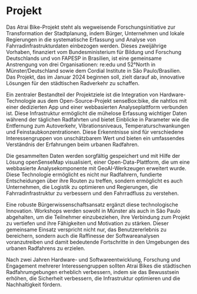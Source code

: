 # Projekt

Das Atrai Bike-Projekt steht als wegweisende Forschungsinitiative zur Transformation der Stadtplanung, indem Bürger, Unternehmen und lokale Regierungen in die systematische Erfassung und Analyse von Fahrradinfrastrukturdaten einbezogen werden. Dieses zweijährige Vorhaben, finanziert vom Bundesministerium für Bildung und Forschung Deutschlands und von FAPESP in Brasilien, ist eine gemeinsame Anstrengung von drei Organisationen: re:edu und 52°North in Münster/Deutschland sowie dem Cordial Institute in São Paulo/Brasilien. Das Projekt, das im Januar 2024 beginnen soll, zielt darauf ab, innovative Lösungen für den städtischen Radverkehr zu schaffen.

Ein zentraler Bestandteil der Projektziele ist die Integration von Hardware-Technologie aus dem Open-Source-Projekt senseBox:bike, die nahtlos mit einer dedizierten App und einer webbasierten Analyseplattform verbunden ist. Diese Infrastruktur ermöglicht die mühelose Erfassung wichtiger Daten während der täglichen Radfahrten und bietet Einblicke in Parameter wie die Entfernung zum Autoverkehr, Vibrationsniveaus, Temperaturschwankungen und Feinstaubkonzentrationen. Diese Erkenntnisse sind für verschiedene Interessengruppen von unschätzbarem Wert und bieten ein umfassendes Verständnis der Erfahrungen beim urbanen Radfahren.

Die gesammelten Daten werden sorgfältig gespeichert und mit Hilfe der Lösung openSenseMap visualisiert, einer Open-Data-Plattform, die um eine webbasierte Analysekomponente mit GeoAI-Werkzeugen erweitert wurde. Diese Technologie ermöglicht es nicht nur Radfahrern, fundierte Entscheidungen über ihre Routen zu treffen, sondern ermöglicht es auch Unternehmen, die Logistik zu optimieren und Regierungen, die Fahrradinfrastruktur zu verbessern und den Fahrradfluss zu verstehen.

Eine robuste Bürgerwissenschaftsansatz ergänzt diese technologische Innovation. Workshops werden sowohl in Münster als auch in São Paulo abgehalten, um die Teilnehmer einzubeziehen, ihre Verbindung zum Projekt zu vertiefen und ihre Fähigkeiten und Motivation zu stärken. Dieser gemeinsame Einsatz verspricht nicht nur, das Benutzererlebnis zu bereichern, sondern auch die Raffinesse der Softwareanalysen voranzutreiben und damit bedeutende Fortschritte in den Umgebungen des urbanen Radfahrens zu erzielen.

Nach zwei Jahren Hardware- und Softwareentwicklung, Forschung und Engagement mehrerer Interessengruppen sollten Atrai Bikes die städtischen Radfahrumgebungen erheblich verbessern, indem sie das Bewusstsein erhöhen, die Sicherheit verbessern, die Infrastruktur optimieren und die Nachhaltigkeit fördern.
